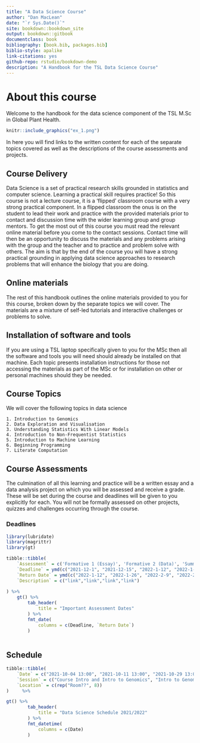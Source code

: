 ```yaml
--- 
title: "A Data Science Course"
author: "Dan MacLean"
date: "`r Sys.Date()`"
site: bookdown::bookdown_site
output: bookdown::gitbook
documentclass: book
bibliography: [book.bib, packages.bib]
biblio-style: apalike
link-citations: yes
github-repo: rstudio/bookdown-demo
description: "A Handbook for the TSL Data Science Course"
---
```


# About this course

Welcome to the handbook for the data science component of the TSL M.Sc in Global Plant Health. 

```r
knitr::include_graphics("ex_1.png")
```


In here you will find links to the written content for each of the separate topics covered as well as the descriptions of the course assessments and projects. 

## Course Delivery

Data Science is a set of practical research skills grounded in statistics and computer science. Learning a practical skill requires practice! So this course is not a lecture course, it is a 'flipped' classroom course with a very strong practical component. In a flipped classroom the onus is on the student to lead their work and practice with the provided materials prior to contact and discussion time with the wider learning group and group mentors. To get the most out of this course you must read the relevant online material before you come to the contact sessions. Contact time will then be an opportunity to discuss the materials and any problems arising with the group and the teacher and to practice and problem solve with others. The aim is that by the end of the course you will have a strong practical grounding in applying data science approaches to research problems that will enhance the biology that you are doing.  

## Online materials

The rest of this handbook outlines the online materials provided to you for this course, broken down by the separate topics we will cover. The materials are a mixture of self-led tutorials and interactive challenges or problems to solve.    

## Installation of software and tools

If you are using a TSL laptop specifically given to you for the MSc then all the software and tools you will need should already be installed on that machine. Each topic presents installation instructions for those not accessing the materials as part of the MSc or for installation on other or personal machines should they be needed. 

## Course Topics

We will cover the following topics in data science

    1. Introduction to Genomics
    2. Data Exploration and Visualisation
    3. Understanding Statistics With Linear Models
    4. Introduction to Non-Frequentist Statistics
    5. Introduction to Machine Learning
    6. Beginning Programming
    7. Literate Computation

## Course Assessments

The culmination of all this learning and practice will be a written essay and a data analysis project on which you will be assessed and receive a grade. These will be set during the course and deadlines will be given to you explicitly for each. You will not be formally assessed on other projects, quizzes and challenges occurring through the course.

### Deadlines

```r
library(lubridate)
library(magrittr)
library(gt)

tibble::tibble(
    `Assessment` = c('Formative 1 (Essay)', 'Formative 2 (Data)', 'Summative 1 (Essay)', 'Summative 2 (Essay)'),
    `Deadline` = ymd(c("2021-12-1", "2021-12-15", "2022-1-12", "2022-1-22")),
    `Return Date` = ymd(c("2022-1-12", "2022-1-26", "2022-2-9", "2022-2-22")),
    `Description` = c("link","link","link","link")
    
) %>% 
    gt() %>% 
        tab_header(
            title = "Important Assessment Dates"
        ) %>% 
        fmt_date(
            columns = c(Deadline, `Return Date`)
        ) 
    

```

## Schedule

```r
tibble::tibble(
    `Date` = c("2021-10-04 13:00", "2021-10-11 13:00", "2021-10-29 13:00", "2021-11-12 13:00", "2021-11-26 13:00", "2021-12-10 13:00", "2022-1-7 13:00", "2022-1-21 13:00" ),
    `Session` = c("Course Intro and Intro to Genomics", "Intro to Genomics and Databases", "Data Exploration and Visualistion", "Understanding Statistics", "Literate Computation", "Beginning Programming", "Non-Frequentist Stats", "Machine Learning"),
    `Location` = c(rep("Room??", 8))
)     %>% 

gt() %>% 
        tab_header(
            title = "Data Science Schedule 2021/2022"
        ) %>% 
        fmt_datetime(
            columns = c(Date)
        ) 

```
